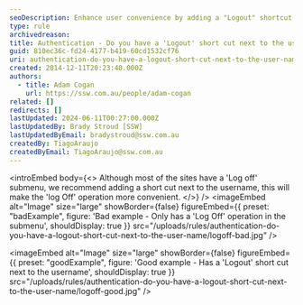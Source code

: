 ```yaml
---
seoDescription: Enhance user convenience by adding a "Logout" shortcut next to the username, making it easy to log off with one click.
type: rule
archivedreason:
title: Authentication - Do you have a 'Logout' short cut next to the username ?
guid: 810ec36c-fd24-4177-b419-60cd1532cf76
uri: authentication-do-you-have-a-logout-short-cut-next-to-the-user-name
created: 2014-12-11T20:23:40.000Z
authors:
  - title: Adam Cogan
    url: https://ssw.com.au/people/adam-cogan
related: []
redirects: []
lastUpdated: 2024-06-11T00:27:00.000Z
lastUpdatedBy: Brady Stroud [SSW]
lastUpdatedByEmail: bradystroud@ssw.com.au
createdBy: TiagoAraujo
createdByEmail: TiagoAraujo@ssw.com.au
---
```


<introEmbed
  body={<>
Although most of the sites have a 'Log off' submenu, we recommend adding a short cut next to the username, this will make the 'log Off' operation more convenient.
  </>}
/>
<imageEmbed
  alt="Image"
  size="large"
  showBorder={false}
  figureEmbed={{
    preset: "badExample",
    figure: 'Bad example - Only has a \'Log Off\' operation in the submenu',
    shouldDisplay: true
  }}
  src="/uploads/rules/authentication-do-you-have-a-logout-short-cut-next-to-the-user-name/logoff-bad.jpg"
/>

<imageEmbed
  alt="Image"
  size="large"
  showBorder={false}
  figureEmbed={{
    preset: "goodExample",
    figure: 'Good example - Has a \'Logout\' short cut next to the username',
    shouldDisplay: true
  }}
  src="/uploads/rules/authentication-do-you-have-a-logout-short-cut-next-to-the-user-name/logoff-good.jpg"
/>
